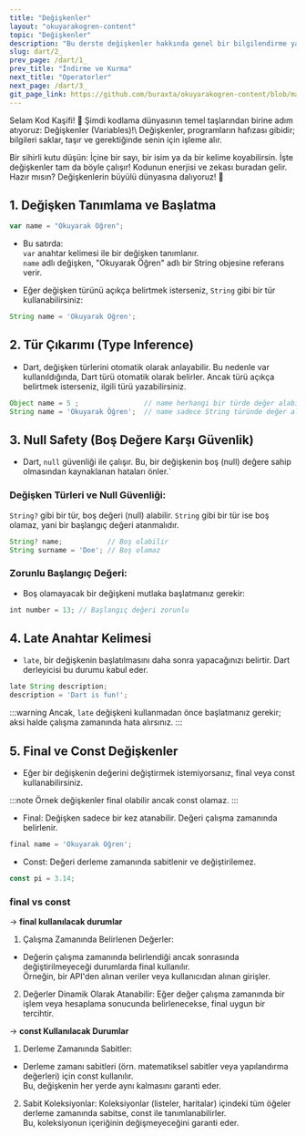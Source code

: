 ---
title: "Değişkenler"
layout: "okuyarakogren-content"
topic: "Değişkenler"
description: "Bu derste değişkenler hakkında genel bir bilgilendirme yapılmaktadır."
slug: dart/2_
prev_page: /dart/1_
prev_title: "İndirme ve Kurma"
next_title: "Operatorler"
next_page: /dart/3_
git_page_link: https://github.com/buraxta/okuyarakogren-content/blob/master/400-dart/2_.mdx
---

<BorderBox>
<BoxTitle>Selam Kod Kaşifi! 👋</BoxTitle>
<span style={{ fontSize: '24px' }}>
Şimdi kodlama dünyasının temel taşlarından birine adım atıyoruz: Değişkenler (Variables)!\
Değişkenler, programların hafızası gibidir; bilgileri saklar, taşır ve gerektiğinde senin için işleme alır.

Bir sihirli kutu düşün: İçine bir sayı, bir isim ya da bir kelime koyabilirsin. İşte değişkenler tam da böyle çalışır! Kodunun enerjisi ve zekası buradan gelir. Hazır mısın? Değişkenlerin büyülü dünyasına dalıyoruz! 🚀

</span>
</BorderBox>

## **1. Değişken Tanımlama ve Başlatma**

```ts
var name = "Okuyarak Öğren";
```

- Bu satırda:\
  `var` anahtar kelimesi ile bir değişken tanımlanır.\
  `name` adlı değişken, "Okuyarak Öğren" adlı bir String objesine referans verir.

- Eğer değişken türünü açıkça belirtmek isterseniz, `String` gibi bir tür kullanabilirsiniz:

```ts
String name = 'Okuyarak Öğren';
```

## **2. Tür Çıkarımı (Type Inference)**

- Dart, değişken türlerini otomatik olarak anlayabilir. Bu nedenle var kullanıldığında, Dart türü otomatik olarak belirler. Ancak türü açıkça belirtmek isterseniz, ilgili türü yazabilirsiniz.

```ts
Object name = 5 ;                // name herhangi bir türde değer alabilir.
String name = 'Okuyarak Öğren';  // name sadece String türünde değer alabilir.
```

## **3. Null Safety (Boş Değere Karşı Güvenlik)**

- Dart, `null` güvenliği ile çalışır. Bu, bir değişkenin boş (null) değere sahip olmasından kaynaklanan hataları önler.`

### Değişken Türleri ve Null Güvenliği:

`String?` gibi bir tür, boş değeri (null) alabilir.
`String` gibi bir tür ise boş olamaz, yani bir başlangıç değeri atanmalıdır.

```ts
String? name;           // Boş olabilir
String surname = 'Doe'; // Boş olamaz
```

### Zorunlu Başlangıç Değeri:

- Boş olamayacak bir değişkeni mutlaka başlatmanız gerekir:

```ts
int number = 13; // Başlangıç değeri zorunlu
```

## **4. Late Anahtar Kelimesi**

- `late`, bir değişkenin başlatılmasını daha sonra yapacağınızı belirtir. Dart derleyicisi bu durumu kabul eder.

```ts
late String description;
description = 'Dart is fun!';
```

:::warning
Ancak, `late` değişkeni kullanmadan önce başlatmanız gerekir; aksi halde çalışma zamanında hata alırsınız.
:::

## **5. Final ve Const Değişkenler**

- Eğer bir değişkenin değerini değiştirmek istemiyorsanız, final veya const kullanabilirsiniz.

:::note
Örnek değişkenler final olabilir ancak const olamaz.
:::

- Final: Değişken sadece bir kez atanabilir. Değeri çalışma zamanında belirlenir.

```ts
final name = 'Okuyarak Öğren';
```

- Const: Değeri derleme zamanında sabitlenir ve değiştirilemez.

```ts
const pi = 3.14;
```

### final vs const

-> **final kullanılacak durumlar**

1. Çalışma Zamanında Belirlenen Değerler:

- Değerin çalışma zamanında belirlendiği ancak sonrasında değiştirilmeyeceği durumlarda final kullanılır.\
  Örneğin, bir API'den alınan veriler veya kullanıcıdan alınan girişler.

2. Değerler Dinamik Olarak Atanabilir:
   Eğer değer çalışma zamanında bir işlem veya hesaplama sonucunda belirlenecekse, final uygun bir tercihtir.

-> **const Kullanılacak Durumlar**

1. Derleme Zamanında Sabitler:

- Derleme zamanı sabitleri (örn. matematiksel sabitler veya yapılandırma değerleri) için const kullanılır.\
  Bu, değişkenin her yerde aynı kalmasını garanti eder.

2. Sabit Koleksiyonlar:
   Koleksiyonlar (listeler, haritalar) içindeki tüm öğeler derleme zamanında sabitse, const ile tanımlanabilirler.\
   Bu, koleksiyonun içeriğinin değişmeyeceğini garanti eder.
